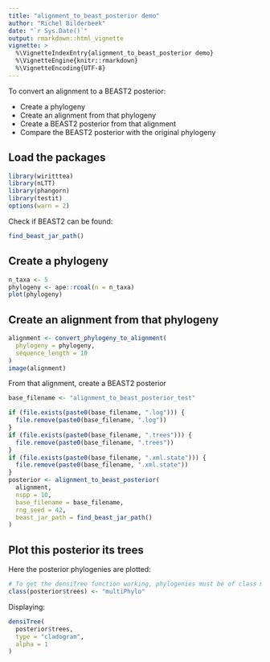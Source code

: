 ```yaml
---
title: "alignment_to_beast_posterior demo"
author: "Richel Bilderbeek"
date: "`r Sys.Date()`"
output: rmarkdown::html_vignette
vignette: >
  %\VignetteIndexEntry{alignment_to_beast_posterior demo}
  %\VignetteEngine{knitr::rmarkdown}
  %\VignetteEncoding{UTF-8}
---
```


To convert an alignment to a BEAST2 posterior:

 * Create a phylogeny
 * Create an alignment from that phylogeny
 * Create a BEAST2 posterior from that alignment
 * Compare the BEAST2 posterior with the original phylogeny

## Load the packages

```r
library(wiritttea)
library(nLTT)
library(phangorn)
library(testit)
options(warn = 2)
```

Check if BEAST2 can be found:

```r
find_beast_jar_path()
```

## Create a phylogeny

```r
n_taxa <- 5
phylogeny <- ape::rcoal(n = n_taxa)
plot(phylogeny)
```

## Create an alignment from that phylogeny

```r
alignment <- convert_phylogeny_to_alignment(
  phylogeny = phylogeny,
  sequence_length = 10
)
image(alignment)
```

From that alignment, create a BEAST2 posterior

```r
base_filename <- "alignment_to_beast_posterior_test"

if (file.exists(paste0(base_filename, ".log"))) {
  file.remove(paste0(base_filename, ".log"))  
}
if (file.exists(paste0(base_filename, ".trees"))) {
  file.remove(paste0(base_filename, ".trees"))  
}
if (file.exists(paste0(base_filename, ".xml.state"))) {
  file.remove(paste0(base_filename, ".xml.state"))  
}
posterior <- alignment_to_beast_posterior(
  alignment,
  nspp = 10,
  base_filename = base_filename,
  rng_seed = 42,
  beast_jar_path = find_beast_jar_path()
)
```

## Plot this posterior its trees

Here the posterior phylogenies are plotted:

```r
# To get the densiTree function working, phylogenies must be of class multiphylo
class(posterior$trees) <- "multiPhylo"
```

Displaying:

```r
densiTree(
  posterior$trees, 
  type = "cladogram",
  alpha = 1
)
```
